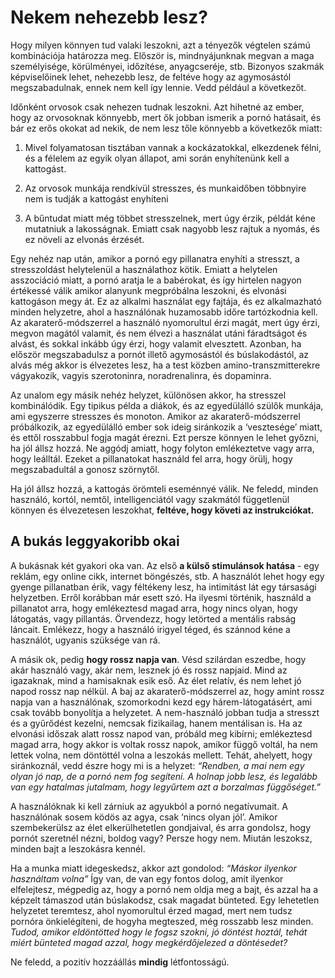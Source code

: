 # Nekem nehezebb lesz?

Hogy milyen könnyen tud valaki leszokni, azt a tényezők végtelen számú kombinációja határozza meg. Először is, mindnyájunknak megvan a maga személyisége, körülményei, időzítése, anyagcseréje, stb. Bizonyos szakmák képviselőinek lehet, nehezebb lesz, de feltéve hogy az agymosástól megszabadulnak, ennek nem kell így lennie. Vedd például a következőt.

Időnként orvosok csak nehezen tudnak leszokni. Azt hihetné az ember, hogy az orvosoknak könnyebb, mert ők jobban ismerik a pornó hatásait, és bár ez erős okokat ad nekik, de nem lesz tőle könnyebb a következők miatt:

1.  Mivel folyamatosan tisztában vannak a kockázatokkal, elkezdenek félni, és a félelem az egyik olyan állapot, ami során enyhítenünk kell a kattogást.

2.  Az orvosok munkája rendkívül stresszes, és munkaidőben többnyire nem is tudják a kattogást enyhíteni

3.  A bűntudat miatt még többet stresszelnek, mert úgy érzik, példát kéne mutatniuk a lakosságnak. Emiatt csak nagyobb lesz rajtuk a nyomás, és ez növeli az elvonás érzését.

Egy nehéz nap után, amikor a pornó egy pillanatra enyhíti a stresszt, a stresszoldást helytelenül a használathoz kötik. Emiatt a helytelen asszociáció miatt, a pornó aratja le a babérokat, és így hirtelen nagyon értékessé válik amikor alanyunk megpróbálna leszokni, és elvonási kattogáson megy át. Ez az alkalmi használat egy fajtája, és ez alkalmazható minden helyzetre, ahol a használónak huzamosabb időre tartózkodnia kell. Az akaraterő-módszerrel a használó nyomorultul érzi magát, mert úgy érzi, megvon magától valamit, és nem élvezi a használat utáni fáradtságot és alvást, és sokkal inkább úgy érzi, hogy valamit elvesztett. Azonban, ha először megszabadulsz a pornót illető agymosástól és búslakodástól, az alvás még akkor is élvezetes lesz, ha a test közben amino-transzmitterekre vágyakozik, vagyis szerotoninra, noradrenalinra, és dopaminra.

Az unalom egy másik nehéz helyzet, különösen akkor, ha stresszel kombinálódik. Egy tipikus példa a diákok, és az egyedülálló szülők munkája, ami egyszerre stresszes és monoton. Amikor az akaraterő-módszerrel próbálkozik, az egyedülálló ember sok ideig siránkozik a ‘vesztesége’ miatt, és ettől rosszabbul fogja magát érezni. Ezt persze könnyen le lehet győzni, ha jól állsz hozzá. Ne aggódj amiatt, hogy folyton emlékeztetve vagy arra, hogy leálltál. Ezeket a pillanatokat használd fel arra, hogy örülj, hogy megszabadultál a gonosz szörnytől.

Ha jól állsz hozzá, a kattogás örömteli eseménnyé válik. Ne feledd, minden használó, kortól, nemtől, intelligenciától vagy szakmától függetlenül könnyen és élvezetesen leszokhat, **feltéve, hogy követi az instrukciókat.**

## A bukás leggyakoribb okai

A bukásnak két gyakori oka van. Az első **a külső stimulánsok hatása** - egy reklám, egy online cikk, internet böngészés, stb. A használót lehet hogy egy gyenge pillanatban érik, vagy féltékeny lesz, ha intimitást lát egy társasági helyzetben. Erről korábban már esett szó. Ha ilyesmi történik, használd a pillanatot arra, hogy emlékeztesd magad arra, hogy nincs olyan, hogy látogatás, vagy pillantás. Örvendezz, hogy letörted a mentális rabság láncait. Emlékezz, hogy a használó irigyel téged, és szánnod kéne a használót, ugyanis szüksége van rá.

A másik ok, pedig **hogy rossz napja van**. Vésd szilárdan eszedbe, hogy akár használó vagy, akár nem, lesznek jó és rossz napjaid. Mind az igazaknak, mind a hamisaknak esik eső. Az élet relatív, és nem lehet jó napod rossz nap nélkül. A baj az akaraterő-módszerrel az, hogy amint rossz napja van a használónak, szomorkodni kezd egy hárem-látogatásért, ami csak tovább bonyolítja a helyzetet.  A nem-használó jobban tudja a stresszt és a gyűrődést kezelni, nemcsak fizikailag, hanem mentálisan is. Ha az elvonási időszak alatt rossz napod van, próbáld meg kibírni; emlékeztesd magad arra, hogy akkor is voltak rossz napok, amikor függő voltál, ha nem lettek volna, nem döntöttél volna a leszokás mellett. Tehát, ahelyett, hogy siránkoznál, vedd észre hogy mi  is a helyzet: *“Rendben, a mai nem egy olyan jó nap, de a pornó nem fog segíteni. A holnap jobb lesz, és legalább van egy hatalmas jutalmam, hogy legyűrtem azt a borzalmas függőséget.”*

A használóknak ki kell zárniuk az agyukból a pornó negatívumait. A használónak sosem ködös az agya, csak ‘nincs olyan jól’. Amikor szembekerülsz az élet elkerülhetetlen gondjaival, és arra gondolsz, hogy pornót szeretnél nézni, boldog vagy? Persze hogy nem. Miután leszoksz, minden bajt a leszokásra kennél.

Ha a munka miatt idegeskedsz, akkor azt gondolod: *“Máskor ilyenkor használtam volna”* Így van, de van egy fontos dolog, amit ilyenkor elfelejtesz, mégpedig az, hogy a pornó nem oldja meg a bajt, és azzal ha a képzelt támaszod után búslakodsz, csak magadat bünteted. Egy lehetetlen helyzetet teremtesz, ahol nyomorultul érzed magad, mert nem tudsz pornóra önkielégíteni, de hogyha megteszed, még rosszabb lesz minden. *Tudod, amikor eldöntötted hogy le fogsz szokni, jó döntést hoztál, tehát miért bünteted magad azzal, hogy megkérdőjelezed a döntésedet?*

Ne feledd, a pozitív hozzáállás **mindig** létfontosságú.
